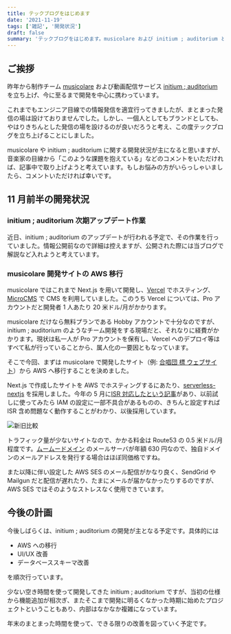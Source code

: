 ```yaml
---
title: テックブログをはじめます
date: '2021-11-19'
tags: ['雑記', '開発状況']
draft: false
summary: 'テックブログをはじめます。musicolare および initium ; auditorium といった、著者が所掌しているプロジェクトについての技術情報をお送りします。'
---
```


## ご挨拶

昨年から制作チーム [musicolare](https://musicolare.com) および動画配信サービス [initium ; auditorium](https://www.initium-auditorium.com) を立ち上げ、今に至るまで開発を中心に携わっています。

これまでもエンジニア目線での情報発信を適宜行ってきましたが、まとまった発信の場は設けておりませんでした。しかし、一個人としてもブランドとしても、やはりきちんとした発信の場を設けるのが良いだろうと考え、この度テックブログを立ち上げることにしました。

musicolare や initium ; auditorium に関する開発状況が主になると思いますが、音楽家の目線から「このような課題を抱えている」などのコメントをいただければ、記事中で取り上げようと考えています。もしお悩みの方がいらっしゃいましたら、コメントいただければ幸いです。

## 11 月前半の開発状況

### initium ; auditorium 次期アップデート作業

近日、initium ; auditorium のアップデートが行われる予定で、その作業を行っていました。情報公開前なので詳細は控えますが、公開された際には当ブログで解説など入れようと考えています。

### musicolare 開発サイトの AWS 移行

musicolare ではこれまで Next.js を用いて開発し、[Vercel](https://vercel.com) でホスティング、[MicroCMS](https://microcms.io) で CMS を利用していました。このうち Vercel については、Pro アカウントだと開発者 1 人あたり 20 米ドル/月がかかります。

musicolare だけなら無料プランである Hobby アカウントで十分なのですが、initium ; auditorium のようなチーム開発をする現場だと、それなりに経費がかかります。現状は私一人が Pro アカウントを保有し、Vercel へのデプロイ等はすべて私が行っていることから、属人化の一要因ともなっています。

そこで今回、まずは musicolare で開発したサイト（例: [合唱団 標 ウェブサイト](https://shirube-choir.com)）から AWS へ移行することを決めました。

Next.js で作成したサイトを AWS でホスティングするにあたり、[serverless-nextjs](https://github.com/serverless-nextjs/serverless-next.js) を採用しました。今年の 5 月に[ISR 対応したという記事](https://zenn.dev/makumattun/articles/6e260f3a5af117)があり、以前試しに使ってみたら IAM の設定に一部不具合があるものの、きちんと設定すれば ISR 含め問題なく動作することがわかり、以後採用しています。

![新旧比較](/static/images/2021_10_19_01.png)

トラフィック量が少ないサイトなので、かかる料金は Route53 の 0.5 米ドル/月程度です。[ムームードメイン](https://muumuu-domain.com) のメールサーバが年額 630 円なので、独自ドメインのメールアドレスを発行する場合はほぼ同価格ですね。

また以降に伴い設定した AWS SES のメール配信がかなり良く、SendGrid や Mailgun だと配信が遅れたり、たまにメールが届かなかったりするのですが、AWS SES ではそのようなストレスなく使用できています。

## 今後の計画

今後しばらくは、initium ; auditorium の開発が主となる予定です。具体的には

- AWS への移行
- UI/UX 改善
- データベーススキーマ改善

を順次行っています。

少ない空き時間を使って開発してきた initium ; auditorium ですが、当初の仕様から機能追加が相次ぎ、またそこまで開発に明るくなかった時期に始めたプロジェクトということもあり、内部はなかなか複雑になっています。

年末のまとまった時間を使って、できる限りの改善を図っていく予定です。

